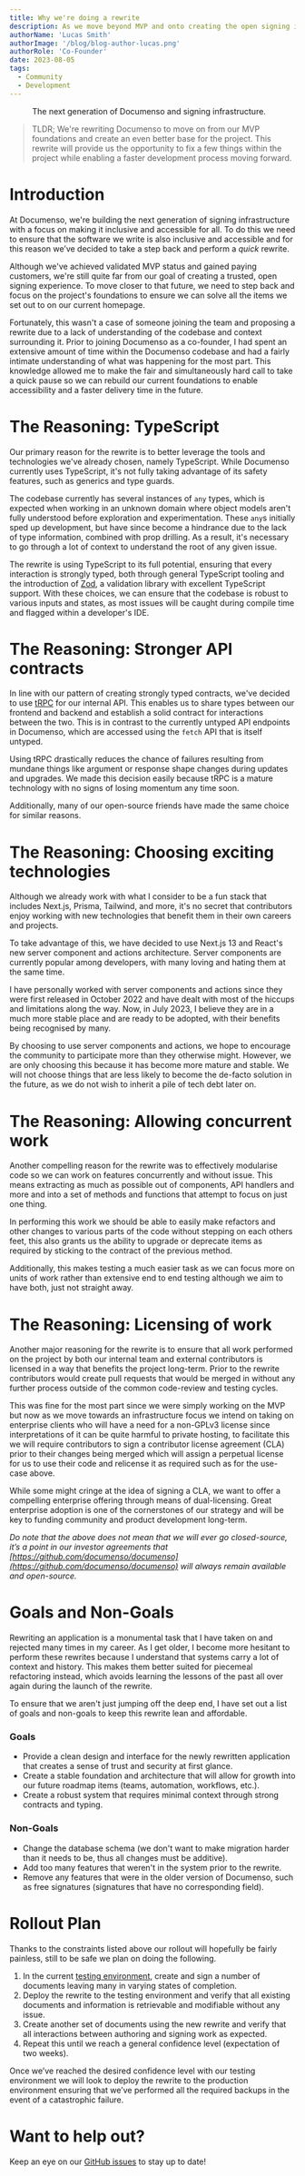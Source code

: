 ```yaml
---
title: Why we're doing a rewrite
description: As we move beyond MVP and onto creating the open signing infrastructure we all deserve we need to take a quick pit-stop.
authorName: 'Lucas Smith'
authorImage: '/blog/blog-author-lucas.png'
authorRole: 'Co-Founder'
date: 2023-08-05
tags:
  - Community
  - Development
---
```


<figure>
  <MdxNextImage
    src="/blog/blog-banner-rewrite.png"
    width="1260"
    height="630"
    alt="Next generation documenso"
  />

  <figcaption className="text-center">
    The next generation of Documenso and signing infrastructure.
  </figcaption>
</figure>

> TLDR; We're rewriting Documenso to move on from our MVP foundations and create an even better base for the project. This rewrite will provide us the opportunity to fix a few things within the project while enabling a faster development process moving forward.

# Introduction

At Documenso, we're building the next generation of signing infrastructure with a focus on making it inclusive and accessible for all. To do this we need to ensure that the software we write is also inclusive and accessible and for this reason we’ve decided to take a step back and perform a _quick_ rewrite.

Although we've achieved validated MVP status and gained paying customers, we're still quite far from our goal of creating a trusted, open signing experience. To move closer to that future, we need to step back and focus on the project's foundations to ensure we can solve all the items we set out to on our current homepage.

Fortunately, this wasn't a case of someone joining the team and proposing a rewrite due to a lack of understanding of the codebase and context surrounding it. Prior to joining Documenso as a co-founder, I had spent an extensive amount of time within the Documenso codebase and had a fairly intimate understanding of what was happening for the most part. This knowledge allowed me to make the fair and simultaneously hard call to take a quick pause so we can rebuild our current foundations to enable accessibility and a faster delivery time in the future.

# The Reasoning: TypeScript

Our primary reason for the rewrite is to better leverage the tools and technologies we've already chosen, namely TypeScript. While Documenso currently uses TypeScript, it's not fully taking advantage of its safety features, such as generics and type guards.

The codebase currently has several instances of `any` types, which is expected when working in an unknown domain where object models aren't fully understood before exploration and experimentation. These `any`s initially sped up development, but have since become a hindrance due to the lack of type information, combined with prop drilling. As a result, it's necessary to go through a lot of context to understand the root of any given issue.

The rewrite is using TypeScript to its full potential, ensuring that every interaction is strongly typed, both through general TypeScript tooling and the introduction of [Zod](https://github.com/colinhacks/zod), a validation library with excellent TypeScript support. With these choices, we can ensure that the codebase is robust to various inputs and states, as most issues will be caught during compile time and flagged within a developer's IDE.

# The Reasoning: Stronger API contracts

In line with our pattern of creating strongly typed contracts, we've decided to use [tRPC](https://github.com/trpc/trpc) for our internal API. This enables us to share types between our frontend and backend and establish a solid contract for interactions between the two. This is in contrast to the currently untyped API endpoints in Documenso, which are accessed using the `fetch` API that is itself untyped.

Using tRPC drastically reduces the chance of failures resulting from mundane things like argument or response shape changes during updates and upgrades. We made this decision easily because tRPC is a mature technology with no signs of losing momentum any time soon.

Additionally, many of our open-source friends have made the same choice for similar reasons.

# The Reasoning: Choosing exciting technologies

Although we already work with what I consider to be a fun stack that includes Next.js, Prisma, Tailwind, and more, it's no secret that contributors enjoy working with new technologies that benefit them in their own careers and projects.

To take advantage of this, we have decided to use Next.js 13 and React's new server component and actions architecture. Server components are currently popular among developers, with many loving and hating them at the same time.

I have personally worked with server components and actions since they were first released in October 2022 and have dealt with most of the hiccups and limitations along the way. Now, in July 2023, I believe they are in a much more stable place and are ready to be adopted, with their benefits being recognised by many.

By choosing to use server components and actions, we hope to encourage the community to participate more than they otherwise might. However, we are only choosing this because it has become more mature and stable. We will not choose things that are less likely to become the de-facto solution in the future, as we do not wish to inherit a pile of tech debt later on.

# The Reasoning: Allowing concurrent work

Another compelling reason for the rewrite was to effectively modularise code so we can work on features concurrently and without issue. This means extracting as much as possible out of components, API handlers and more and into a set of methods and functions that attempt to focus on just one thing.

In performing this work we should be able to easily make refactors and other changes to various parts of the code without stepping on each others feet, this also grants us the ability to upgrade or deprecate items as required by sticking to the contract of the previous method.

Additionally, this makes testing a much easier task as we can focus more on units of work rather than extensive end to end testing although we aim to have both, just not straight away.

# The Reasoning: Licensing of work

Another major reasoning for the rewrite is to ensure that all work performed on the project by both our internal team and external contributors is licensed in a way that benefits the project long-term. Prior to the rewrite contributors would create pull requests that would be merged in without any further process outside of the common code-review and testing cycles.

This was fine for the most part since we were simply working on the MVP but now as we move towards an infrastructure focus we intend on taking on enterprise clients who will have a need for a non-GPLv3 license since interpretations of it can be quite harmful to private hosting, to facilitate this we will require contributors to sign a contributor license agreement (CLA) prior to their changes being merged which will assign a perpetual license for us to use their code and relicense it as required such as for the use-case above.

While some might cringe at the idea of signing a CLA, we want to offer a compelling enterprise offering through means of dual-licensing. Great enterprise adoption is one of the cornerstones of our strategy and will be key to funding community and product development long-term.

_Do note that the above does not mean that we will ever go closed-source, it’s a point in our investor agreements that [https://github.com/documenso/documenso](https://github.com/documenso/documenso) will always remain available and open-source._

# Goals and Non-Goals

Rewriting an application is a monumental task that I have taken on and rejected many times in my career. As I get older, I become more hesitant to perform these rewrites because I understand that systems carry a lot of context and history. This makes them better suited for piecemeal refactoring instead, which avoids learning the lessons of the past all over again during the launch of the rewrite.

To ensure that we aren't just jumping off the deep end, I have set out a list of goals and non-goals to keep this rewrite lean and affordable.

### Goals

- Provide a clean design and interface for the newly rewritten application that creates a sense of trust and security at first glance.
- Create a stable foundation and architecture that will allow for growth into our future roadmap items (teams, automation, workflows, etc.).
- Create a robust system that requires minimal context through strong contracts and typing.

### Non-Goals

- Change the database schema (we don't want to make migration harder than it needs to be, thus all changes must be additive).
- Add too many features that weren't in the system prior to the rewrite.
- Remove any features that were in the older version of Documenso, such as free signatures (signatures that have no corresponding field).

# Rollout Plan

Thanks to the constraints listed above our rollout will hopefully be fairly painless, still to be safe we plan on doing the following.

1.  In the current [testing environment](https://test.documenso.com), create and sign a number of documents leaving many in varying states of completion.
2.  Deploy the rewrite to the testing environment and verify that all existing documents and information is retrievable and modifiable without any issue.
3.  Create another set of documents using the new rewrite and verify that all interactions between authoring and signing work as expected.
4.  Repeat this until we reach a general confidence level (expectation of two weeks).

Once we’ve reached the desired confidence level with our testing environment we will look to deploy the rewrite to the production environment ensuring that we’ve performed all the required backups in the event of a catastrophic failure.

# Want to help out?

Keep an eye on our [GitHub issues](https://github.com/documenso/documenso/issues) to stay up to date!
